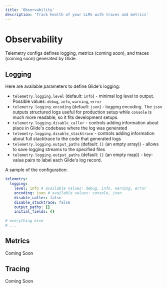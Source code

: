 ```yaml
---
title: 'Observability'
description: 'Track health of your LLMs with traces and metrics'
---
```

# Observability

Telemetry configs defines logging, metrics (coming soon), and traces (coming soon) generated by Glide.

## Logging

Here are available parameters to define Glide's logging:

- `telemetry.logging.level` (default: `info`) - minimal log level to output. Possible values: `debug`, `info`, `warning`, `error`
- `telemetry.logging.encoding` (default: `json`) - logging encoding. The `json` outputs structured logs useful for production setup while `console` is much more readable, so it fits development setups.
- `telemetry.logging.disable_caller` - controls adding information about place in Glide's codebase where the log was generated
- `telemetry.logging.disable_stacktrace` - controls adding information about full stacktrace to the code that generated logs
- `telemetry.logging.output_paths` (default: `[]` (an empty array)) - allows to save logging streams to the specified files
- `telemetry.logging.output_paths` (default: `{}` (an empty map)) - key-value pairs to label each Glide's log record.

A sample of the configuration:

```yaml
telemetry:
  logging:
    level: info # available values: debug, info, warning, error
    encoding: json # available values: console, json
    disable_caller: false
    disable_stacktrace: false
    output_paths: []
    initial_fields: {}

# everything else
# ...
```

## Metrics

Coming Soon

## Tracing

Coming Soon
